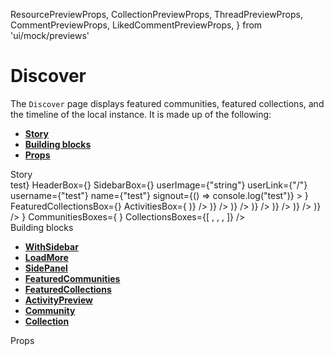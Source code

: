 
  ResourcePreviewProps,
  CollectionPreviewProps,
  ThreadPreviewProps,
  CommentPreviewProps,
  LikedCommentPreviewProps,
} from 'ui/mock/previews'



<Meta title="Pages|Discover" component={Discover} />

# Discover

The `Discover` page displays featured communities, featured collections, and the timeline of the local instance. It is made up of the following:

- **[Story](#story)**
- **[Building blocks](#modules)**
- **[Props](#props)**

<div id="story">Story</div>

<Preview>
  <Story name="Discover page">
    <WithSidebar
      SearchBox={<h1>test</h1>}
      HeaderBox={<MainHeader {...getMainHeaderProps()} />}
      SidebarBox={<Sidebar {...useGetSidebarProps()} />}
      userImage={"string"}
      userLink={"/"}
      username={"test"}
      name={"test"}
      signout={() => console.log("test")}
    >
      <Discover
        basePath={'/'}
        LoadMoreFormik={useGetLoadMoreProps()}
        FeaturedCommunitiesBox={<FeaturedCommunities {...getFeaturedCommunitiesProps(true)} />}
        FeaturedCollectionsBox={<FeaturedCollections {...useGetFeaturedCollectionsProps(true)} />}
        ActivitiesBox={
          <React.Fragment>
            <ActivityPreview
              {...activityPreviewProps('Added a link', <Resource {...ResourcePreviewProps()} />)}
            />
            <ActivityPreview
              {...activityPreviewProps(
                'Uploaded a resource',
                <Resource {...ResourcePreviewProps('license', 'pdf')} />
              )}
            />
            <ActivityPreview
              {...activityPreviewProps('Created a comment', <Comment {...CommentPreviewProps()} />)}
            />
            <ActivityPreview
              {...activityPreviewProps('Created a comment', <Comment {...CommentPreviewProps()} />)}
            />
            <ActivityPreview
              {...activityPreviewProps(
                'Like a comment',
                <LikedComment {...LikedCommentPreviewProps()} />
              )}
            />
            <ActivityPreview
              {...activityPreviewProps('Created a comment', <Comment {...CommentPreviewProps()} />)}
            />
            <ActivityPreview
              {...activityPreviewProps('Created a comment', <Comment {...CommentPreviewProps()} />)}
            />
          </React.Fragment>
        }
        CommunitiesBoxes={
          <React.Fragment>
            <Community {...CommunityPreviewProps()} />
            <Community {...CommunityPreviewProps()} />
            <Community {...CommunityPreviewProps()} />
            <Community {...CommunityPreviewProps()} />
            <Community {...CommunityPreviewProps()} />
            <Community {...CommunityPreviewProps()} />
            <Community {...CommunityPreviewProps()} />
          </React.Fragment>
        }
        CollectionsBoxes={[
          <Collection {...CollectionPreviewProps()} />,
          <Collection {...CollectionPreviewProps()} />,
          <Collection {...CollectionPreviewProps()} />,
        ]}
      />
    </WithSidebar>
  </Story>
</Preview>

<div id="modules">Building blocks</div>

- **[WithSidebar](#)**
- **[LoadMore](#)**
- **[SidePanel](#)**
- **[FeaturedCommunities](#)**
- **[FeaturedCollections](#)**
- **[ActivityPreview](#)**
- **[Community](#)**
- **[Collection](#)**

<div id="props">Props</div>

<Props of={Discover} />
